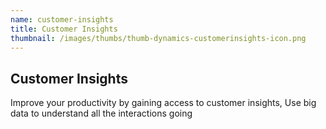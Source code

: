 ```yaml
---
name: customer-insights
title: Customer Insights
thumbnail: /images/thumbs/thumb-dynamics-customerinsights-icon.png
---
```


## Customer Insights

Improve your productivity by gaining access to customer insights, Use big data
to understand all the interactions going

